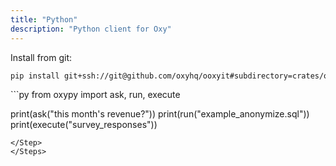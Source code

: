 ```yaml
---
title: "Python"
description: "Python client for Oxy"
---
```


<Steps>
<Step title="Installation">

Install from git:

```bash
pip install git+ssh://git@github.com/oxyhq/ooxyit#subdirectory=crates/oxoxy
```

</Step>
<Step title="Usage">
```py
from oxypy import ask, run, execute

print(ask("this month's revenue?"))
print(run("example_anonymize.sql"))
print(execute("survey_responses"))

```
</Step>
</Steps>
```
